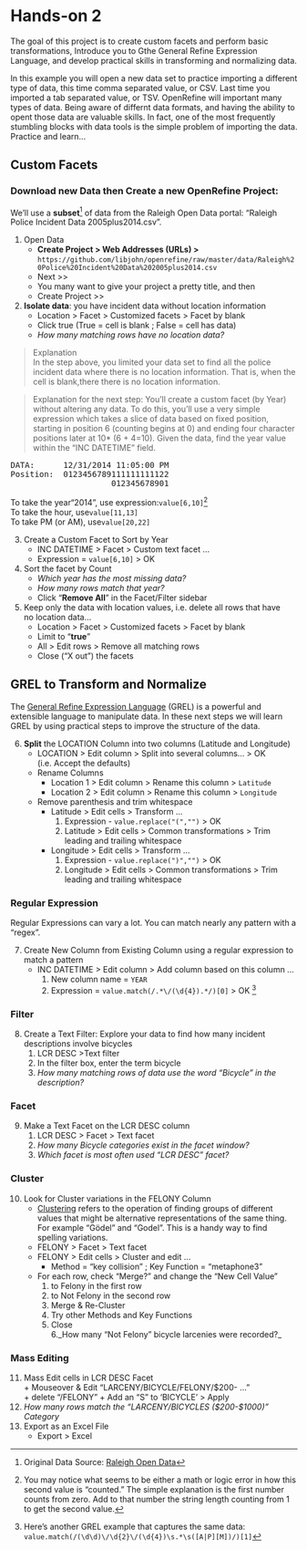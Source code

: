 # Hands-on 2

The goal of this project is to create custom facets and perform basic transformations, Introduce you to Gthe General Refine Expression Language, and develop practical skills in transforming and normalizing data.  

In this example you  will open a new data set to practice importing a different type of data, this time comma separated value, or CSV.  Last time you imported a tab separated value, or TSV.  OpenRefine will important many types of data.  Being aware of differnt data formats, and having the ability to opent those data are valuable skills.  In fact, one of the most frequently stumbling blocks with data tools is the simple problem of importing the data.  Practice and learn...

## Custom Facets

### Download new Data then Create a new OpenRefine Project:  

We'll use a **subset**[^2] of data from the Raleigh Open Data portal:  “Raleigh Police Incident Data 2005plus2014.csv”.  

1. Open  Data  
    * **Create Project  > Web Addresses (URLs) >**  `https://github.com/libjohn/openrefine/raw/master/data/Raleigh%20Police%20Incident%20Data%202005plus2014.csv`   
    * Next >> 
    * You many want to give your project a pretty title, and then
    * Create Project >>  
2. **Isolate data**: you have incident data without location information  
    - Location > Facet > Customized facets > Facet by blank  
    - Click true  (True = cell is blank ; False = cell has data)  
    - _How many matching rows have no location data?_   


> Explanation  
In the step above, you limited your data set to find all the police incident data where there is no location information.  That is, when the cell is blank,there there is no location information.


> Explanation for the next step:
You’ll create a custom facet (by Year) without altering any data.  To do this, you’ll use a very simple expression which takes a slice of data based on fixed position, starting in position 6 (counting begins at 0) and ending four character positions later at 10* (6 + 4=10).  Given the data, find the year value within the “INC DATETIME” field.  


<pre>
DATA:      12/31/2014 11:05:00 PM
Position:  0123456789111111111122
                     012345678901
</pre>

To take the year“2014”, use expression:`  	value[6,10]`[^3]  
To take the hour, use`            					value[11,13]`  
To take PM (or AM), use`            				value[20,22]`  

3. Create a Custom Facet to Sort by Year 
    + INC DATETIME > Facet > Custom text facet ...  
    + Expression = `value[6,10]` > OK  
4. Sort the facet by Count  
    + _Which year has the most missing data?_  
    + _How many rows match that year?_  
    + Click “**Remove All**” in the Facet/Filter sidebar  
5. Keep only the data with location values, i.e. delete all rows that have  
no location data...  
    + Location > Facet > Customized facets > Facet by blank  
    + Limit to “**true**”  
    + All > Edit rows > Remove all matching rows  
    + Close (“X out”) the facets  

## GREL to Transform and Normalize 

The [General Refine Expression Language](https://github.com/OpenRefine/OpenRefine/wiki/General-Refine-Expression-Language) (GREL) is a powerful and extensible language to manipulate data.  In these next steps we will learn GREL by using practical steps to improve the structure of the data.  

6. **Split** the LOCATION Column into two columns (Latitude and Longitude)  
    + LOCATION > Edit column > Split into several columns… > OK      (i.e. Accept the defaults)  
    + Rename Columns  
        + Location 1 > Edit column > Rename this column > `Latitude`    
        + Location 2 > Edit column > Rename this column > `Longitude`  
    + Remove parenthesis and trim whitespace  
        + Latitude > Edit cells > Transform ... 
            1. Expression - `value.replace("(","")` > OK  
            2. Latitude > Edit cells > Common transformations > Trim leading and trailing whitespace  
        + Longitude > Edit cells > Transform ...  
            1. Expression - `value.replace(")","")` > OK  
            2. Longitude > Edit cells > Common transformations > Trim leading and trailing whitespace  

### Regular Expression  

Regular Expressions can vary a lot.  You can match nearly any pattern with a "regex".  

7.  Create New Column from Existing Column using a regular expression to match a pattern  
    + INC DATETIME > Edit column > Add column based on this column ...  
        1. New column name = `YEAR`  
        2. Expression = `value.match(/.*\/(\d{4}).*/)[0]` > OK    [^4]
        
### Filter 
8. Create a Text Filter:  Explore your data to find how many incident descriptions involve bicycles
    1. LCR DESC >Text filter  
    2. In the filter box, enter the term bicycle  
    3. _How many matching rows of data use the word “Bicycle” in the description?_  

### Facet 
9. Make a Text Facet on the LCR DESC column  
    1. LCR DESC > Facet > Text facet  
    2. _How many Bicycle categories exist in the facet window?_  
    3. _Which facet is most often used “LCR DESC” facet?_  

### Cluster 

10. Look for Cluster variations in the FELONY Column  
    + [Clustering](https://github.com/OpenRefine/OpenRefine/wiki/Clustering-In-Depth) refers to the operation of finding groups of different values that might be alternative representations of the same thing.  For example “Gödel" and "Godel".  This is a handy way to find spelling variations.  
    + FELONY > Facet > Text facet  
    + FELONY > Edit cells > Cluster and edit … 
        + Method = “key collision” ; Key Function = “metaphone3”  
    + For each row, check “Merge?” and change the “New Cell Value” 
        1. to Felony in the first row  
        2. to Not Felony in the second row  
        3. Merge & Re-Cluster  
        4. Try other Methods and Key Functions  
        5. Close  
        6._How many “Not Felony” bicycle larcenies were recorded?_
        
### Mass Editing
11.  Mass Edit cells in LCR DESC Facet  
    + Mouseover & Edit “LARCENY/BICYCLE/FELONY/$200- …”  
    + delete “/FELONY” 
    + Add an “S” to ‘BICYCLE’ > Apply 
12. _How many rows match the "LARCENY/BICYCLES ($200-$1000)" Category_  
13. Export as an Excel File  
    + Export > Excel  


  [^2]:  Original Data Source:  [Raleigh Open Data](https://data.raleighnc.gov/)
  [^3]: You may notice what seems to be either a math or logic error in how this second value is “counted.” The simple explanation is the first number counts from zero.  Add to that number the string length counting from 1 to get the second value.   
  [^4]:  Here’s another GREL example that captures the same data:  `value.match(/(\d\d)\/\d{2}\/(\d{4})\s.*\s([A|P][M])/)[1]`

